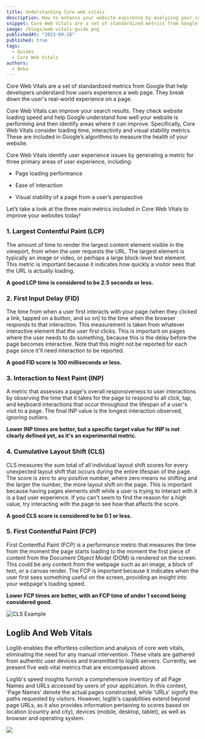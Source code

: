 ```yaml
---
title: Understanding Core web vitals
description: How to enhance your website expirence by analyzing your core web vitals scores
snippet: Core Web Vitals are a set of standardized metrics from Google that help developers understand how users experience a web page. Tthey break down the user's real-world experience on a page. Core Web Vitals can improve your search results. They check website loading speed and help Google understand how well your website is performing and then identify areas where it can improve. Specifically, Core Web Vitals consider loading time, interactivity and visual stability metrics. These are included in Google’s algorithms to measure the health of your website.
image: /blogs/web-vitals-guide.png
publishedAt: "2023-09-28"
published: true
tags:
  - Guides
  - Core Web Vitals
authors:
  - Beka
---
```


Core Web Vitals are a set of standardized metrics from Google that help developers understand how users experience a web page. They break down the user's real-world experience on a page.

Core Web Vitals can improve your search results. They check website loading speed and help Google understand how well your website is performing and then identify areas where it can improve. Specifically, Core Web Vitals consider loading time, interactivity and visual stability metrics. These are included in Google’s algorithms to measure the health of your website.

Core Web Vitals identify user experience issues by generating a metric for three primary areas of user experience, including:

- Page loading performance

- Ease of interaction

- Visual stability of a page from a user’s perspective

Let’s take a look at the three main metrics included in Core Web Vitals to improve your websites today!

### 1. Largest Contentful Paint (LCP)

The amount of time to render the largest content element visible in the viewport, from when the user requests the URL. The largest element is typically an image or video, or perhaps a large block-level text element. This metric is important because it indicates how quickly a visitor sees that the URL is actually loading.

**A good LCP time is considered to be 2.5 seconds or less.**

### 2. First Input Delay (FID)

The time from when a user first interacts with your page (when they clicked a link, tapped on a button, and so on) to the time when the browser responds to that interaction. This measurement is taken from whatever interactive element that the user first clicks. This is important on pages where the user needs to do something, because this is the delay before the page becomes interactive. Note that this might not be reported for each page since it'll need interaction to be reported.

**A good FID score is 100 milliseconds or less.**

### 3. Interaction to Next Paint (INP)

A metric that assesses a page's overall responsiveness to user interactions by observing the time that it takes for the page to respond to all click, tap, and keyboard interactions that occur throughout the lifespan of a user's visit to a page. The final INP value is the longest interaction observed, ignoring outliers.

**Lower INP times are better, but a specific target value for INP is not clearly defined yet, as it's an experimental metric.**

### 4. Cumulative Layout Shift (CLS)

CLS measures the sum total of all individual layout shift scores for every unexpected layout shift that occurs during the entire lifespan of the page. The score is zero to any positive number, where zero means no shifting and the larger the number, the more layout shift on the page. This is important because having pages elements shift while a user is trying to interact with it is a bad user experience. If you can't seem to find the reason for a high value, try interacting with the page to see how that affects the score.

**A good CLS score is considered to be 0.1 or less.**

### 5. First Contentful Paint (FCP)

First Contentful Paint (FCP) is a performance metric that measures the time from the moment the page starts loading to the moment the first piece of content from the Document Object Model (DOM) is rendered on the screen. This could be any content from the webpage such as an image, a block of text, or a canvas render. The FCP is important because it indicates when the user first sees something useful on the screen, providing an insight into your webpage's loading speed.

**Lower FCP times are better, with an FCP time of under 1 second being considered good.**

<Image
  src="https://web-dev.imgix.net/image/admin/74TRx6aETydsBGa2IZ7R.png?auto=format"
  width={500}
  height={400}
  alt="CLS Example"
/>

## Loglib And Web Vitals

Loglib enables the effortless collection and analysis of core web vitals, eliminating the need for any manual intervention. These vitals are gathered from authentic user devices and transmitted to loglib servers. Currently, we present five web vital metrics that are encompassed above.

Loglib's speed insights furnish a comprehensive inventory of all Page Names and URLs accessed by users of your application. In this context, 'Page Names' denote the actual pages constructed, while 'URLs' signify the paths requested by visitors. However, loglib's capabilities extend beyond page URLs, as it also provides information pertaining to scores based on location (country and city), devices (mobile, desktop, tablet), as well as browser and operating system.

<Image src="/blogs/vital-pages-ss.png" width={500} height={500} />

